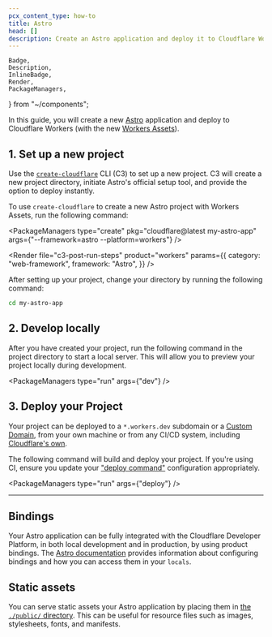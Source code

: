 ```yaml
---
pcx_content_type: how-to
title: Astro
head: []
description: Create an Astro application and deploy it to Cloudflare Workers with Workers Assets.
---
```


	Badge,
	Description,
	InlineBadge,
	Render,
	PackageManagers,
} from "~/components";

In this guide, you will create a new [Astro](https://astro.build/) application and deploy to Cloudflare Workers (with the new [<InlineBadge preset="beta" /> Workers Assets](/workers/static-assets/)).

## 1. Set up a new project

Use the [`create-cloudflare`](https://www.npmjs.com/package/create-cloudflare) CLI (C3) to set up a new project. C3 will create a new project directory, initiate Astro's official setup tool, and provide the option to deploy instantly.

To use `create-cloudflare` to create a new Astro project with <InlineBadge preset="beta" /> Workers Assets, run the following command:

<PackageManagers
	type="create"
	pkg="cloudflare@latest my-astro-app"
	args={"--framework=astro --platform=workers"}
/>

<Render
	file="c3-post-run-steps"
	product="workers"
	params={{
		category: "web-framework",
		framework: "Astro",
	}}
/>

After setting up your project, change your directory by running the following command:

```sh
cd my-astro-app
```

## 2. Develop locally

After you have created your project, run the following command in the project directory to start a local server. This will allow you to preview your project locally during development.

<PackageManagers type="run" args={"dev"} />

## 3. Deploy your Project

Your project can be deployed to a `*.workers.dev` subdomain or a [Custom Domain](/workers/configuration/routing/custom-domains/), from your own machine or from any CI/CD system, including [Cloudflare's own](/workers/ci-cd/builds/).

The following command will build and deploy your project. If you're using CI, ensure you update your ["deploy command"](/workers/ci-cd/builds/configuration/#build-settings) configuration appropriately.

<PackageManagers type="run" args={"deploy"} />

---

## Bindings

Your Astro application can be fully integrated with the Cloudflare Developer Platform, in both local development and in production, by using product bindings. The [Astro documentation](https://docs.astro.build/en/guides/integrations-guide/cloudflare/#cloudflare-runtime) provides information about configuring bindings and how you can access them in your `locals`.

## Static assets

You can serve static assets your Astro application by placing them in [the `./public/` directory](https://docs.astro.build/en/basics/project-structure/#public). This can be useful for resource files such as images, stylesheets, fonts, and manifests.

<Render file="workers-assets-routing-summary" />
